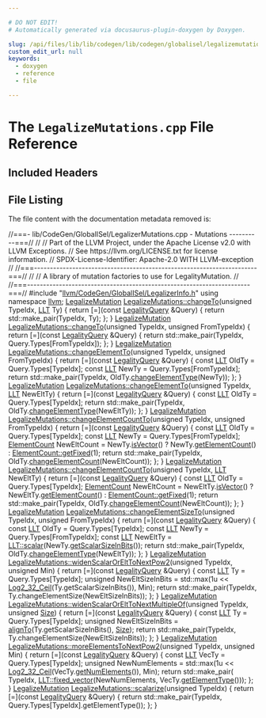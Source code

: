 ```yaml
---

# DO NOT EDIT!
# Automatically generated via docusaurus-plugin-doxygen by Doxygen.

slug: /api/files/lib/lib/codegen/lib/codegen/globalisel/legalizemutations-cpp
custom_edit_url: null
keywords:
  - doxygen
  - reference
  - file

---
```





# The `LegalizeMutations.cpp` File Reference

<DoxygenPage pluginConfig={pluginConfig}>



## Included Headers

<IncludesList>
<IncludesListItem
  filePath="llvm/CodeGen/GlobalISel/LegalizerInfo.h"
  permalink="/docs/api/files/include/include/llvm/include/llvm/codegen/include/llvm/codegen/globalisel/legalizerinfo-h"
  isLocal="true" />
</IncludesList>


## File Listing

The file content with the documentation metadata removed is:

<ProgramListing>

<Link id="l00001" /><CodeLine lineNumber="1"><Highlight kind="comment">//===- lib/CodeGen/GlobalISel/LegalizerMutations.cpp - Mutations ----------===//</Highlight><Highlight kind="normal"></Highlight></CodeLine>
<Link id="l00002" /><CodeLine lineNumber="2"><Highlight kind="normal"></Highlight><Highlight kind="comment">//</Highlight><Highlight kind="normal"></Highlight></CodeLine>
<Link id="l00003" /><CodeLine lineNumber="3"><Highlight kind="normal"></Highlight><Highlight kind="comment">// Part of the LLVM Project, under the Apache License v2.0 with LLVM Exceptions.</Highlight><Highlight kind="normal"></Highlight></CodeLine>
<Link id="l00004" /><CodeLine lineNumber="4"><Highlight kind="normal"></Highlight><Highlight kind="comment">// See https://llvm.org/LICENSE.txt for license information.</Highlight><Highlight kind="normal"></Highlight></CodeLine>
<Link id="l00005" /><CodeLine lineNumber="5"><Highlight kind="normal"></Highlight><Highlight kind="comment">// SPDX-License-Identifier: Apache-2.0 WITH LLVM-exception</Highlight><Highlight kind="normal"></Highlight></CodeLine>
<Link id="l00006" /><CodeLine lineNumber="6"><Highlight kind="normal"></Highlight><Highlight kind="comment">//</Highlight><Highlight kind="normal"></Highlight></CodeLine>
<Link id="l00007" /><CodeLine lineNumber="7"><Highlight kind="normal"></Highlight><Highlight kind="comment">//===----------------------------------------------------------------------===//</Highlight><Highlight kind="normal"></Highlight></CodeLine>
<Link id="l00008" /><CodeLine lineNumber="8"><Highlight kind="normal"></Highlight><Highlight kind="comment">//</Highlight><Highlight kind="normal"></Highlight></CodeLine>
<Link id="l00009" /><CodeLine lineNumber="9"><Highlight kind="normal"></Highlight><Highlight kind="comment">// A library of mutation factories to use for LegalityMutation.</Highlight><Highlight kind="normal"></Highlight></CodeLine>
<Link id="l00010" /><CodeLine lineNumber="10"><Highlight kind="normal"></Highlight><Highlight kind="comment">//</Highlight><Highlight kind="normal"></Highlight></CodeLine>
<Link id="l00011" /><CodeLine lineNumber="11"><Highlight kind="normal"></Highlight><Highlight kind="comment">//===----------------------------------------------------------------------===//</Highlight><Highlight kind="normal"></Highlight></CodeLine>
<Link id="l00012" /><CodeLine lineNumber="12"><Highlight kind="normal"></Highlight></CodeLine>
<Link id="l00013" /><CodeLine lineNumber="13"><Highlight kind="normal"></Highlight><Highlight kind="preprocessor">#include &quot;<a href="/docs/api/files/include/include/llvm/include/llvm/codegen/include/llvm/codegen/globalisel/legalizerinfo-h">llvm/CodeGen/GlobalISel/LegalizerInfo.h</a>&quot;</Highlight><Highlight kind="normal"></Highlight></CodeLine>
<Link id="l00014" /><CodeLine lineNumber="14"><Highlight kind="normal"></Highlight></CodeLine>
<Link id="l00015" /><CodeLine lineNumber="15"><Highlight kind="normal"></Highlight><Highlight kind="keyword">using namespace </Highlight><Highlight kind="normal"><a href="/docs/api/namespaces/llvm">llvm</a>;</Highlight></CodeLine>
<Link id="l00016" /><CodeLine lineNumber="16"><Highlight kind="normal"></Highlight></CodeLine>
<Link id="l00017" /><CodeLine lineNumber="17" lineLink="/docs/api/namespaces/llvm/legalizemutations/#acd331b959990c033f8d612adf7701b05"><Highlight kind="normal"><a href="/docs/api/namespaces/llvm/#a31da885e5f80ee375b306057d2a852ab">LegalizeMutation</a> <a href="/docs/api/namespaces/llvm/legalizemutations/#acd331b959990c033f8d612adf7701b05">LegalizeMutations::changeTo</a>(</Highlight><Highlight kind="keywordtype">unsigned</Highlight><Highlight kind="normal"> TypeIdx, <a href="/docs/api/classes/llvm/llt">LLT</a> Ty) &#123;</Highlight></CodeLine>
<Link id="l00018" /><CodeLine lineNumber="18"><Highlight kind="normal">  </Highlight><Highlight kind="keywordflow">return</Highlight><Highlight kind="normal"></Highlight></CodeLine>
<Link id="l00019" /><CodeLine lineNumber="19"><Highlight kind="normal">      &#91;=&#93;(</Highlight><Highlight kind="keyword">const</Highlight><Highlight kind="normal"> <a href="/docs/api/structs/llvm/legalityquery">LegalityQuery</a> &amp;Query) &#123; </Highlight><Highlight kind="keywordflow">return</Highlight><Highlight kind="normal"> std::make&#95;pair(TypeIdx, Ty); &#125;;</Highlight></CodeLine>
<Link id="l00020" /><CodeLine lineNumber="20"><Highlight kind="normal">&#125;</Highlight></CodeLine>
<Link id="l00021" /><CodeLine lineNumber="21"><Highlight kind="normal"></Highlight></CodeLine>
<Link id="l00022" /><CodeLine lineNumber="22" lineLink="/docs/api/namespaces/llvm/legalizemutations/#a6f155bcbef18e4b9207aee2cbb112298"><Highlight kind="normal"><a href="/docs/api/namespaces/llvm/#a31da885e5f80ee375b306057d2a852ab">LegalizeMutation</a> <a href="/docs/api/namespaces/llvm/legalizemutations/#acd331b959990c033f8d612adf7701b05">LegalizeMutations::changeTo</a>(</Highlight><Highlight kind="keywordtype">unsigned</Highlight><Highlight kind="normal"> TypeIdx,</Highlight></CodeLine>
<Link id="l00023" /><CodeLine lineNumber="23"><Highlight kind="normal">                                             </Highlight><Highlight kind="keywordtype">unsigned</Highlight><Highlight kind="normal"> FromTypeIdx) &#123;</Highlight></CodeLine>
<Link id="l00024" /><CodeLine lineNumber="24"><Highlight kind="normal">  </Highlight><Highlight kind="keywordflow">return</Highlight><Highlight kind="normal"> &#91;=&#93;(</Highlight><Highlight kind="keyword">const</Highlight><Highlight kind="normal"> <a href="/docs/api/structs/llvm/legalityquery">LegalityQuery</a> &amp;Query) &#123;</Highlight></CodeLine>
<Link id="l00025" /><CodeLine lineNumber="25"><Highlight kind="normal">    </Highlight><Highlight kind="keywordflow">return</Highlight><Highlight kind="normal"> std::make&#95;pair(TypeIdx, Query.Types&#91;FromTypeIdx&#93;);</Highlight></CodeLine>
<Link id="l00026" /><CodeLine lineNumber="26"><Highlight kind="normal">  &#125;;</Highlight></CodeLine>
<Link id="l00027" /><CodeLine lineNumber="27"><Highlight kind="normal">&#125;</Highlight></CodeLine>
<Link id="l00028" /><CodeLine lineNumber="28"><Highlight kind="normal"></Highlight></CodeLine>
<Link id="l00029" /><CodeLine lineNumber="29" lineLink="/docs/api/namespaces/llvm/legalizemutations/#aae4505920e551500fa2dff08f5d99f50"><Highlight kind="normal"><a href="/docs/api/namespaces/llvm/#a31da885e5f80ee375b306057d2a852ab">LegalizeMutation</a> <a href="/docs/api/namespaces/llvm/legalizemutations/#aae4505920e551500fa2dff08f5d99f50">LegalizeMutations::changeElementTo</a>(</Highlight><Highlight kind="keywordtype">unsigned</Highlight><Highlight kind="normal"> TypeIdx,</Highlight></CodeLine>
<Link id="l00030" /><CodeLine lineNumber="30"><Highlight kind="normal">                                                    </Highlight><Highlight kind="keywordtype">unsigned</Highlight><Highlight kind="normal"> FromTypeIdx) &#123;</Highlight></CodeLine>
<Link id="l00031" /><CodeLine lineNumber="31"><Highlight kind="normal">  </Highlight><Highlight kind="keywordflow">return</Highlight><Highlight kind="normal"> &#91;=&#93;(</Highlight><Highlight kind="keyword">const</Highlight><Highlight kind="normal"> <a href="/docs/api/structs/llvm/legalityquery">LegalityQuery</a> &amp;Query) &#123;</Highlight></CodeLine>
<Link id="l00032" /><CodeLine lineNumber="32"><Highlight kind="normal">    </Highlight><Highlight kind="keyword">const</Highlight><Highlight kind="normal"> <a href="/docs/api/classes/llvm/llt">LLT</a> OldTy = Query.Types&#91;TypeIdx&#93;;</Highlight></CodeLine>
<Link id="l00033" /><CodeLine lineNumber="33"><Highlight kind="normal">    </Highlight><Highlight kind="keyword">const</Highlight><Highlight kind="normal"> <a href="/docs/api/classes/llvm/llt">LLT</a> NewTy = Query.Types&#91;FromTypeIdx&#93;;</Highlight></CodeLine>
<Link id="l00034" /><CodeLine lineNumber="34"><Highlight kind="normal">    </Highlight><Highlight kind="keywordflow">return</Highlight><Highlight kind="normal"> std::make&#95;pair(TypeIdx, OldTy.<a href="/docs/api/classes/llvm/llt/#a4f404daab6050b7a8e95bb247d4aefb2">changeElementType</a>(NewTy));</Highlight></CodeLine>
<Link id="l00035" /><CodeLine lineNumber="35"><Highlight kind="normal">  &#125;;</Highlight></CodeLine>
<Link id="l00036" /><CodeLine lineNumber="36"><Highlight kind="normal">&#125;</Highlight></CodeLine>
<Link id="l00037" /><CodeLine lineNumber="37"><Highlight kind="normal"></Highlight></CodeLine>
<Link id="l00038" /><CodeLine lineNumber="38" lineLink="/docs/api/namespaces/llvm/legalizemutations/#a91e3c7e954902215b9f7b5fe585f38bd"><Highlight kind="normal"><a href="/docs/api/namespaces/llvm/#a31da885e5f80ee375b306057d2a852ab">LegalizeMutation</a> <a href="/docs/api/namespaces/llvm/legalizemutations/#aae4505920e551500fa2dff08f5d99f50">LegalizeMutations::changeElementTo</a>(</Highlight><Highlight kind="keywordtype">unsigned</Highlight><Highlight kind="normal"> TypeIdx,</Highlight></CodeLine>
<Link id="l00039" /><CodeLine lineNumber="39"><Highlight kind="normal">                                                    <a href="/docs/api/classes/llvm/llt">LLT</a> NewEltTy) &#123;</Highlight></CodeLine>
<Link id="l00040" /><CodeLine lineNumber="40"><Highlight kind="normal">  </Highlight><Highlight kind="keywordflow">return</Highlight><Highlight kind="normal"> &#91;=&#93;(</Highlight><Highlight kind="keyword">const</Highlight><Highlight kind="normal"> <a href="/docs/api/structs/llvm/legalityquery">LegalityQuery</a> &amp;Query) &#123;</Highlight></CodeLine>
<Link id="l00041" /><CodeLine lineNumber="41"><Highlight kind="normal">    </Highlight><Highlight kind="keyword">const</Highlight><Highlight kind="normal"> <a href="/docs/api/classes/llvm/llt">LLT</a> OldTy = Query.Types&#91;TypeIdx&#93;;</Highlight></CodeLine>
<Link id="l00042" /><CodeLine lineNumber="42"><Highlight kind="normal">    </Highlight><Highlight kind="keywordflow">return</Highlight><Highlight kind="normal"> std::make&#95;pair(TypeIdx, OldTy.<a href="/docs/api/classes/llvm/llt/#a4f404daab6050b7a8e95bb247d4aefb2">changeElementType</a>(NewEltTy));</Highlight></CodeLine>
<Link id="l00043" /><CodeLine lineNumber="43"><Highlight kind="normal">  &#125;;</Highlight></CodeLine>
<Link id="l00044" /><CodeLine lineNumber="44"><Highlight kind="normal">&#125;</Highlight></CodeLine>
<Link id="l00045" /><CodeLine lineNumber="45"><Highlight kind="normal"></Highlight></CodeLine>
<Link id="l00046" /><CodeLine lineNumber="46" lineLink="/docs/api/namespaces/llvm/legalizemutations/#a0ac1646365dca61b7727ec5291144c38"><Highlight kind="normal"><a href="/docs/api/namespaces/llvm/#a31da885e5f80ee375b306057d2a852ab">LegalizeMutation</a> <a href="/docs/api/namespaces/llvm/legalizemutations/#a0ac1646365dca61b7727ec5291144c38">LegalizeMutations::changeElementCountTo</a>(</Highlight><Highlight kind="keywordtype">unsigned</Highlight><Highlight kind="normal"> TypeIdx,</Highlight></CodeLine>
<Link id="l00047" /><CodeLine lineNumber="47"><Highlight kind="normal">                                                         </Highlight><Highlight kind="keywordtype">unsigned</Highlight><Highlight kind="normal"> FromTypeIdx) &#123;</Highlight></CodeLine>
<Link id="l00048" /><CodeLine lineNumber="48"><Highlight kind="normal">  </Highlight><Highlight kind="keywordflow">return</Highlight><Highlight kind="normal"> &#91;=&#93;(</Highlight><Highlight kind="keyword">const</Highlight><Highlight kind="normal"> <a href="/docs/api/structs/llvm/legalityquery">LegalityQuery</a> &amp;Query) &#123;</Highlight></CodeLine>
<Link id="l00049" /><CodeLine lineNumber="49"><Highlight kind="normal">    </Highlight><Highlight kind="keyword">const</Highlight><Highlight kind="normal"> <a href="/docs/api/classes/llvm/llt">LLT</a> OldTy = Query.Types&#91;TypeIdx&#93;;</Highlight></CodeLine>
<Link id="l00050" /><CodeLine lineNumber="50"><Highlight kind="normal">    </Highlight><Highlight kind="keyword">const</Highlight><Highlight kind="normal"> <a href="/docs/api/classes/llvm/llt">LLT</a> NewTy = Query.Types&#91;FromTypeIdx&#93;;</Highlight></CodeLine>
<Link id="l00051" /><CodeLine lineNumber="51"><Highlight kind="normal">    <a href="/docs/api/classes/llvm/elementcount">ElementCount</a> NewEltCount =</Highlight></CodeLine>
<Link id="l00052" /><CodeLine lineNumber="52"><Highlight kind="normal">        NewTy.<a href="/docs/api/classes/llvm/llt/#a7da5cc6e8aadd4d5fb6dd68f8ec12b7e">isVector</a>() ? NewTy.<a href="/docs/api/classes/llvm/llt/#aa911a7e9e51b7ed20810fc819efe6a26">getElementCount</a>() : <a href="/docs/api/classes/llvm/elementcount/#a584cb8dfa0090b33a969c4dda27337f6">ElementCount::getFixed</a>(1);</Highlight></CodeLine>
<Link id="l00053" /><CodeLine lineNumber="53"><Highlight kind="normal">    </Highlight><Highlight kind="keywordflow">return</Highlight><Highlight kind="normal"> std::make&#95;pair(TypeIdx, OldTy.<a href="/docs/api/classes/llvm/llt/#adabd45e67a1847750a117317b5ef8f9f">changeElementCount</a>(NewEltCount));</Highlight></CodeLine>
<Link id="l00054" /><CodeLine lineNumber="54"><Highlight kind="normal">  &#125;;</Highlight></CodeLine>
<Link id="l00055" /><CodeLine lineNumber="55"><Highlight kind="normal">&#125;</Highlight></CodeLine>
<Link id="l00056" /><CodeLine lineNumber="56"><Highlight kind="normal"></Highlight></CodeLine>
<Link id="l00057" /><CodeLine lineNumber="57" lineLink="/docs/api/namespaces/llvm/legalizemutations/#a4fff4e593b92ebdfd3e0e394d52fa817"><Highlight kind="normal"><a href="/docs/api/namespaces/llvm/#a31da885e5f80ee375b306057d2a852ab">LegalizeMutation</a> <a href="/docs/api/namespaces/llvm/legalizemutations/#a0ac1646365dca61b7727ec5291144c38">LegalizeMutations::changeElementCountTo</a>(</Highlight><Highlight kind="keywordtype">unsigned</Highlight><Highlight kind="normal"> TypeIdx,</Highlight></CodeLine>
<Link id="l00058" /><CodeLine lineNumber="58"><Highlight kind="normal">                                                         <a href="/docs/api/classes/llvm/llt">LLT</a> NewEltTy) &#123;</Highlight></CodeLine>
<Link id="l00059" /><CodeLine lineNumber="59"><Highlight kind="normal">  </Highlight><Highlight kind="keywordflow">return</Highlight><Highlight kind="normal"> &#91;=&#93;(</Highlight><Highlight kind="keyword">const</Highlight><Highlight kind="normal"> <a href="/docs/api/structs/llvm/legalityquery">LegalityQuery</a> &amp;Query) &#123;</Highlight></CodeLine>
<Link id="l00060" /><CodeLine lineNumber="60"><Highlight kind="normal">    </Highlight><Highlight kind="keyword">const</Highlight><Highlight kind="normal"> <a href="/docs/api/classes/llvm/llt">LLT</a> OldTy = Query.Types&#91;TypeIdx&#93;;</Highlight></CodeLine>
<Link id="l00061" /><CodeLine lineNumber="61"><Highlight kind="normal">    <a href="/docs/api/classes/llvm/elementcount">ElementCount</a> NewEltCount = NewEltTy.<a href="/docs/api/classes/llvm/llt/#a7da5cc6e8aadd4d5fb6dd68f8ec12b7e">isVector</a>() ? NewEltTy.<a href="/docs/api/classes/llvm/llt/#aa911a7e9e51b7ed20810fc819efe6a26">getElementCount</a>()</Highlight></CodeLine>
<Link id="l00062" /><CodeLine lineNumber="62"><Highlight kind="normal">                                                   : <a href="/docs/api/classes/llvm/elementcount/#a584cb8dfa0090b33a969c4dda27337f6">ElementCount::getFixed</a>(1);</Highlight></CodeLine>
<Link id="l00063" /><CodeLine lineNumber="63"><Highlight kind="normal">    </Highlight><Highlight kind="keywordflow">return</Highlight><Highlight kind="normal"> std::make&#95;pair(TypeIdx, OldTy.<a href="/docs/api/classes/llvm/llt/#adabd45e67a1847750a117317b5ef8f9f">changeElementCount</a>(NewEltCount));</Highlight></CodeLine>
<Link id="l00064" /><CodeLine lineNumber="64"><Highlight kind="normal">  &#125;;</Highlight></CodeLine>
<Link id="l00065" /><CodeLine lineNumber="65"><Highlight kind="normal">&#125;</Highlight></CodeLine>
<Link id="l00066" /><CodeLine lineNumber="66"><Highlight kind="normal"></Highlight></CodeLine>
<Link id="l00067" /><CodeLine lineNumber="67" lineLink="/docs/api/namespaces/llvm/legalizemutations/#af1ee247ef88b451470210e27a2eefb44"><Highlight kind="normal"><a href="/docs/api/namespaces/llvm/#a31da885e5f80ee375b306057d2a852ab">LegalizeMutation</a> <a href="/docs/api/namespaces/llvm/legalizemutations/#af1ee247ef88b451470210e27a2eefb44">LegalizeMutations::changeElementSizeTo</a>(</Highlight><Highlight kind="keywordtype">unsigned</Highlight><Highlight kind="normal"> TypeIdx,</Highlight></CodeLine>
<Link id="l00068" /><CodeLine lineNumber="68"><Highlight kind="normal">                                                        </Highlight><Highlight kind="keywordtype">unsigned</Highlight><Highlight kind="normal"> FromTypeIdx) &#123;</Highlight></CodeLine>
<Link id="l00069" /><CodeLine lineNumber="69"><Highlight kind="normal">  </Highlight><Highlight kind="keywordflow">return</Highlight><Highlight kind="normal"> &#91;=&#93;(</Highlight><Highlight kind="keyword">const</Highlight><Highlight kind="normal"> <a href="/docs/api/structs/llvm/legalityquery">LegalityQuery</a> &amp;Query) &#123;</Highlight></CodeLine>
<Link id="l00070" /><CodeLine lineNumber="70"><Highlight kind="normal">    </Highlight><Highlight kind="keyword">const</Highlight><Highlight kind="normal"> <a href="/docs/api/classes/llvm/llt">LLT</a> OldTy = Query.Types&#91;TypeIdx&#93;;</Highlight></CodeLine>
<Link id="l00071" /><CodeLine lineNumber="71"><Highlight kind="normal">    </Highlight><Highlight kind="keyword">const</Highlight><Highlight kind="normal"> <a href="/docs/api/classes/llvm/llt">LLT</a> NewTy = Query.Types&#91;FromTypeIdx&#93;;</Highlight></CodeLine>
<Link id="l00072" /><CodeLine lineNumber="72"><Highlight kind="normal">    </Highlight><Highlight kind="keyword">const</Highlight><Highlight kind="normal"> <a href="/docs/api/classes/llvm/llt">LLT</a> NewEltTy = <a href="/docs/api/classes/llvm/llt/#a67021459c7ef8f9a634b4eac7ffd0f96">LLT::scalar</a>(NewTy.<a href="/docs/api/classes/llvm/llt/#a32472b5afd0ae6edb4a233a25056a6aa">getScalarSizeInBits</a>());</Highlight></CodeLine>
<Link id="l00073" /><CodeLine lineNumber="73"><Highlight kind="normal">    </Highlight><Highlight kind="keywordflow">return</Highlight><Highlight kind="normal"> std::make&#95;pair(TypeIdx, OldTy.<a href="/docs/api/classes/llvm/llt/#a4f404daab6050b7a8e95bb247d4aefb2">changeElementType</a>(NewEltTy));</Highlight></CodeLine>
<Link id="l00074" /><CodeLine lineNumber="74"><Highlight kind="normal">  &#125;;</Highlight></CodeLine>
<Link id="l00075" /><CodeLine lineNumber="75"><Highlight kind="normal">&#125;</Highlight></CodeLine>
<Link id="l00076" /><CodeLine lineNumber="76"><Highlight kind="normal"></Highlight></CodeLine>
<Link id="l00077" /><CodeLine lineNumber="77" lineLink="/docs/api/namespaces/llvm/legalizemutations/#ac48512a9f1e26744de1b6940b4adb68f"><Highlight kind="normal"><a href="/docs/api/namespaces/llvm/#a31da885e5f80ee375b306057d2a852ab">LegalizeMutation</a> <a href="/docs/api/namespaces/llvm/legalizemutations/#ac48512a9f1e26744de1b6940b4adb68f">LegalizeMutations::widenScalarOrEltToNextPow2</a>(</Highlight><Highlight kind="keywordtype">unsigned</Highlight><Highlight kind="normal"> TypeIdx,</Highlight></CodeLine>
<Link id="l00078" /><CodeLine lineNumber="78"><Highlight kind="normal">                                                               </Highlight><Highlight kind="keywordtype">unsigned</Highlight><Highlight kind="normal"> Min) &#123;</Highlight></CodeLine>
<Link id="l00079" /><CodeLine lineNumber="79"><Highlight kind="normal">  </Highlight><Highlight kind="keywordflow">return</Highlight><Highlight kind="normal"> &#91;=&#93;(</Highlight><Highlight kind="keyword">const</Highlight><Highlight kind="normal"> <a href="/docs/api/structs/llvm/legalityquery">LegalityQuery</a> &amp;Query) &#123;</Highlight></CodeLine>
<Link id="l00080" /><CodeLine lineNumber="80"><Highlight kind="normal">    </Highlight><Highlight kind="keyword">const</Highlight><Highlight kind="normal"> <a href="/docs/api/classes/llvm/llt">LLT</a> Ty = Query.Types&#91;TypeIdx&#93;;</Highlight></CodeLine>
<Link id="l00081" /><CodeLine lineNumber="81"><Highlight kind="normal">    </Highlight><Highlight kind="keywordtype">unsigned</Highlight><Highlight kind="normal"> NewEltSizeInBits =</Highlight></CodeLine>
<Link id="l00082" /><CodeLine lineNumber="82"><Highlight kind="normal">        std::max(1u &lt;&lt; <a href="/docs/api/namespaces/llvm/#a058782b98991f0719657d9008d3df41b">Log2&#95;32&#95;Ceil</a>(Ty.getScalarSizeInBits()), Min);</Highlight></CodeLine>
<Link id="l00083" /><CodeLine lineNumber="83"><Highlight kind="normal">    </Highlight><Highlight kind="keywordflow">return</Highlight><Highlight kind="normal"> std::make&#95;pair(TypeIdx, Ty.changeElementSize(NewEltSizeInBits));</Highlight></CodeLine>
<Link id="l00084" /><CodeLine lineNumber="84"><Highlight kind="normal">  &#125;;</Highlight></CodeLine>
<Link id="l00085" /><CodeLine lineNumber="85"><Highlight kind="normal">&#125;</Highlight></CodeLine>
<Link id="l00086" /><CodeLine lineNumber="86"><Highlight kind="normal"></Highlight></CodeLine>
<Link id="l00087" /><CodeLine lineNumber="87"><Highlight kind="normal"><a href="/docs/api/namespaces/llvm/#a31da885e5f80ee375b306057d2a852ab">LegalizeMutation</a></Highlight></CodeLine>
<Link id="l00088" /><CodeLine lineNumber="88" lineLink="/docs/api/namespaces/llvm/legalizemutations/#adb23d5b2ee365353f048abead51934e2"><Highlight kind="normal"><a href="/docs/api/namespaces/llvm/legalizemutations/#adb23d5b2ee365353f048abead51934e2">LegalizeMutations::widenScalarOrEltToNextMultipleOf</a>(</Highlight><Highlight kind="keywordtype">unsigned</Highlight><Highlight kind="normal"> TypeIdx,</Highlight></CodeLine>
<Link id="l00089" /><CodeLine lineNumber="89"><Highlight kind="normal">                                                    </Highlight><Highlight kind="keywordtype">unsigned</Highlight><Highlight kind="normal"> <a href="/docs/api/files/lib/lib/analysis/inlineorder-cpp/#a7ee6f0cb51c3b9056199e9a0001fe8c3a6f6cb72d544962fa333e2e34ce64f719">Size</a>) &#123;</Highlight></CodeLine>
<Link id="l00090" /><CodeLine lineNumber="90"><Highlight kind="normal">  </Highlight><Highlight kind="keywordflow">return</Highlight><Highlight kind="normal"> &#91;=&#93;(</Highlight><Highlight kind="keyword">const</Highlight><Highlight kind="normal"> <a href="/docs/api/structs/llvm/legalityquery">LegalityQuery</a> &amp;Query) &#123;</Highlight></CodeLine>
<Link id="l00091" /><CodeLine lineNumber="91"><Highlight kind="normal">    </Highlight><Highlight kind="keyword">const</Highlight><Highlight kind="normal"> <a href="/docs/api/classes/llvm/llt">LLT</a> Ty = Query.Types&#91;TypeIdx&#93;;</Highlight></CodeLine>
<Link id="l00092" /><CodeLine lineNumber="92"><Highlight kind="normal">    </Highlight><Highlight kind="keywordtype">unsigned</Highlight><Highlight kind="normal"> NewEltSizeInBits = <a href="/docs/api/namespaces/llvm/#ab102f0f12dd38aeea5906b1d80c792ff">alignTo</a>(Ty.getScalarSizeInBits(), <a href="/docs/api/files/lib/lib/analysis/inlineorder-cpp/#a7ee6f0cb51c3b9056199e9a0001fe8c3a6f6cb72d544962fa333e2e34ce64f719">Size</a>);</Highlight></CodeLine>
<Link id="l00093" /><CodeLine lineNumber="93"><Highlight kind="normal">    </Highlight><Highlight kind="keywordflow">return</Highlight><Highlight kind="normal"> std::make&#95;pair(TypeIdx, Ty.changeElementSize(NewEltSizeInBits));</Highlight></CodeLine>
<Link id="l00094" /><CodeLine lineNumber="94"><Highlight kind="normal">  &#125;;</Highlight></CodeLine>
<Link id="l00095" /><CodeLine lineNumber="95"><Highlight kind="normal">&#125;</Highlight></CodeLine>
<Link id="l00096" /><CodeLine lineNumber="96"><Highlight kind="normal"></Highlight></CodeLine>
<Link id="l00097" /><CodeLine lineNumber="97" lineLink="/docs/api/namespaces/llvm/legalizemutations/#a039bb9a10ad812f936f4325facc13ab3"><Highlight kind="normal"><a href="/docs/api/namespaces/llvm/#a31da885e5f80ee375b306057d2a852ab">LegalizeMutation</a> <a href="/docs/api/namespaces/llvm/legalizemutations/#a039bb9a10ad812f936f4325facc13ab3">LegalizeMutations::moreElementsToNextPow2</a>(</Highlight><Highlight kind="keywordtype">unsigned</Highlight><Highlight kind="normal"> TypeIdx,</Highlight></CodeLine>
<Link id="l00098" /><CodeLine lineNumber="98"><Highlight kind="normal">                                                           </Highlight><Highlight kind="keywordtype">unsigned</Highlight><Highlight kind="normal"> Min) &#123;</Highlight></CodeLine>
<Link id="l00099" /><CodeLine lineNumber="99"><Highlight kind="normal">  </Highlight><Highlight kind="keywordflow">return</Highlight><Highlight kind="normal"> &#91;=&#93;(</Highlight><Highlight kind="keyword">const</Highlight><Highlight kind="normal"> <a href="/docs/api/structs/llvm/legalityquery">LegalityQuery</a> &amp;Query) &#123;</Highlight></CodeLine>
<Link id="l00100" /><CodeLine lineNumber="100"><Highlight kind="normal">    </Highlight><Highlight kind="keyword">const</Highlight><Highlight kind="normal"> <a href="/docs/api/classes/llvm/llt">LLT</a> VecTy = Query.Types&#91;TypeIdx&#93;;</Highlight></CodeLine>
<Link id="l00101" /><CodeLine lineNumber="101"><Highlight kind="normal">    </Highlight><Highlight kind="keywordtype">unsigned</Highlight><Highlight kind="normal"> NewNumElements =</Highlight></CodeLine>
<Link id="l00102" /><CodeLine lineNumber="102"><Highlight kind="normal">        std::max(1u &lt;&lt; <a href="/docs/api/namespaces/llvm/#a058782b98991f0719657d9008d3df41b">Log2&#95;32&#95;Ceil</a>(VecTy.<a href="/docs/api/classes/llvm/llt/#a71181d67d0bf68c3b8a535ec20463f90">getNumElements</a>()), Min);</Highlight></CodeLine>
<Link id="l00103" /><CodeLine lineNumber="103"><Highlight kind="normal">    </Highlight><Highlight kind="keywordflow">return</Highlight><Highlight kind="normal"> std::make&#95;pair(</Highlight></CodeLine>
<Link id="l00104" /><CodeLine lineNumber="104"><Highlight kind="normal">        TypeIdx, <a href="/docs/api/classes/llvm/llt/#acd1eca3232b7b3072543294cd2377a37">LLT::fixed&#95;vector</a>(NewNumElements, VecTy.<a href="/docs/api/classes/llvm/llt/#aa24450f600cabd7212bd264a6dbc190c">getElementType</a>()));</Highlight></CodeLine>
<Link id="l00105" /><CodeLine lineNumber="105"><Highlight kind="normal">  &#125;;</Highlight></CodeLine>
<Link id="l00106" /><CodeLine lineNumber="106"><Highlight kind="normal">&#125;</Highlight></CodeLine>
<Link id="l00107" /><CodeLine lineNumber="107"><Highlight kind="normal"></Highlight></CodeLine>
<Link id="l00108" /><CodeLine lineNumber="108" lineLink="/docs/api/namespaces/llvm/legalizemutations/#a5574ba0db2a42fa195db009f06f1d731"><Highlight kind="normal"><a href="/docs/api/namespaces/llvm/#a31da885e5f80ee375b306057d2a852ab">LegalizeMutation</a> <a href="/docs/api/namespaces/llvm/legalizemutations/#a5574ba0db2a42fa195db009f06f1d731">LegalizeMutations::scalarize</a>(</Highlight><Highlight kind="keywordtype">unsigned</Highlight><Highlight kind="normal"> TypeIdx) &#123;</Highlight></CodeLine>
<Link id="l00109" /><CodeLine lineNumber="109"><Highlight kind="normal">  </Highlight><Highlight kind="keywordflow">return</Highlight><Highlight kind="normal"> &#91;=&#93;(</Highlight><Highlight kind="keyword">const</Highlight><Highlight kind="normal"> <a href="/docs/api/structs/llvm/legalityquery">LegalityQuery</a> &amp;Query) &#123;</Highlight></CodeLine>
<Link id="l00110" /><CodeLine lineNumber="110"><Highlight kind="normal">    </Highlight><Highlight kind="keywordflow">return</Highlight><Highlight kind="normal"> std::make&#95;pair(TypeIdx, Query.Types&#91;TypeIdx&#93;.getElementType());</Highlight></CodeLine>
<Link id="l00111" /><CodeLine lineNumber="111"><Highlight kind="normal">  &#125;;</Highlight></CodeLine>
<Link id="l00112" /><CodeLine lineNumber="112"><Highlight kind="normal">&#125;</Highlight></CodeLine>

</ProgramListing>


</DoxygenPage>
